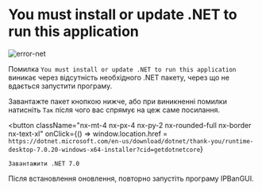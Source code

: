 # You must install or update .NET to run this application

<img src="../assets/error-net.jpg" alt="error-net" className="nx-rounded-lg nx-my-2"/>

Помилка `You must install or update .NET to run this application` виникає через відсутність необхідного
.NET пакету, через що не вдається запустити програму.

Завантажте пакет кнопкою нижче, або при виникненні помилки натисніть `Так` після чого вас спрямує на цеж саме посилання.

<button
    className="nx-mt-4 nx-px-4 nx-py-2 nx-rounded-full nx-border  nx-text-xl"
    onClick={() => window.location.href = `https://dotnet.microsoft.com/en-us/download/dotnet/thank-you/runtime-desktop-7.0.20-windows-x64-installer?cid=getdotnetcore`}
>
    Завантажити .NET 7.0
</button>

Після встановлення оновлення, повторно запустіть програму IPBanGUI.